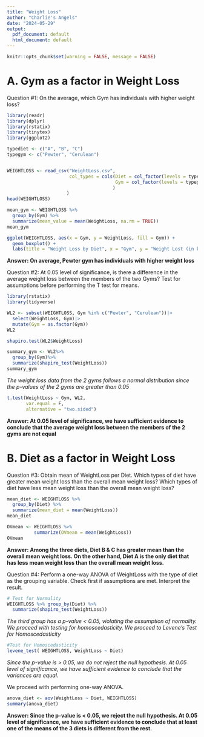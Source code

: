 ---
title: "Weight Loss"
author: "Charlie's Angels"
date: "2024-05-29"
output:
  pdf_document: default
  html_document: default
---

```{r}
knitr::opts_chunk$set(warning = FALSE, message = FALSE)
```

# A. Gym as a factor in Weight Loss

Question #1: On the average, which Gym has individuals with higher weight loss?

```{r}
library(readr)
library(dplyr)
library(rstatix)
library(tinytex)
library(ggplot2)

typediet <- c("A", "B", "C")
typegym <- c("Pewter", "Cerulean")


WEIGHTLOSS <- read_csv("WeightLoss.csv", 
                       col_types = cols(Diet = col_factor(levels = typediet), 
                                        Gym = col_factor(levels = typegym)
                                       )
                      )
head(WEIGHTLOSS)
```

```{r}
mean_gym <- WEIGHTLOSS %>%
  group_by(Gym) %>%
  summarize(mean_value = mean(WeightLoss, na.rm = TRUE))
mean_gym
```

```{r}
ggplot(WEIGHTLOSS, aes(x = Gym, y = WeightLoss, fill = Gym)) +
  geom_boxplot() +
  labs(title = "Weight Loss by Diet", x = "Gym", y = "Weight Lost (in kg)")
```

**Answer: On average, Pewter gym has individuals with higher weight loss**

Question #2: At 0.05 level of significance, is there a difference in the average weight loss between the members of the two Gyms? Test for assumptions before performing the T test for means.

```{r}
library(rstatix)
library(tidyverse)

WL2 <- subset(WEIGHTLOSS, Gym %in% c("Pewter", "Cerulean"))|>
  select(WeightLoss, Gym)|>
  mutate(Gym = as.factor(Gym))
WL2

shapiro.test(WL2$WeightLoss)

summary_gym <- WL2%>%
  group_by(Gym)%>%
  summarize(shapiro_test(WeightLoss))
summary_gym
```

*The weight loss data from the 2 gyms follows a normal distribution since the p-values of the 2 gyms are greater than 0.05*

```{r}
t.test(WeightLoss ~ Gym, WL2,
       var.equal = F,
       alternative = "two.sided")
```

**Answer: At 0.05 level of significance, we have sufficient evidence to conclude that the average weight loss between the members of the 2 gyms are not equal**

# B. Diet as a factor in Weight Loss

Question #3: Obtain mean of WeightLoss per Diet. Which types of diet have greater mean weight loss than the overall mean weight loss? Which types of diet have less mean weight loss than the overall mean weight loss?

```{r}
mean_diet <- WEIGHTLOSS %>%
  group_by(Diet) %>%
  summarize(mean_diet = mean(WeightLoss))
mean_diet

OVmean <- WEIGHTLOSS %>% 
          summarize(OVmean = mean(WeightLoss))
OVmean
```

**Answer: Among the three diets, Diet B & C has greater mean than the overall mean weight loss. On the other hand, Diet A is the only diet that has less mean weight loss than the overall mean weight loss.**

Question #4: Perform a one-way ANOVA of WeightLoss with the type of diet as the grouping variable. Check first if assumptions are met. Interpret the result.

```{r}
# Test for Normality
WEIGHTLOSS %>% group_by(Diet) %>%
  summarize(shapiro_test(WeightLoss))
```

*The third group has a p-value \< 0.05, violating the assumption of normality. We proceed with testing for homoscedasticity. We proceed to Levene's Test for Homoscedasticity*

```{r}
#Test for Homoscedasticity
levene_test( WEIGHTLOSS, WeightLoss ~ Diet)
```

*Since the p-value is \> 0.05, we do not reject the null hypothesis. At 0.05 level of significance, we have sufficient evidence to conclude that the variances are equal.*

We proceed with performing one-way ANOVA.

```{r}
anova_diet <- aov(WeightLoss ~ Diet, WEIGHTLOSS)
summary(anova_diet)
```

**Answer: Since the p-value is \< 0.05, we reject the null hypothesis. At 0.05 level of significance, we have sufficient evidence to conclude that at least one of the means of the 3 diets is different from the rest.**

